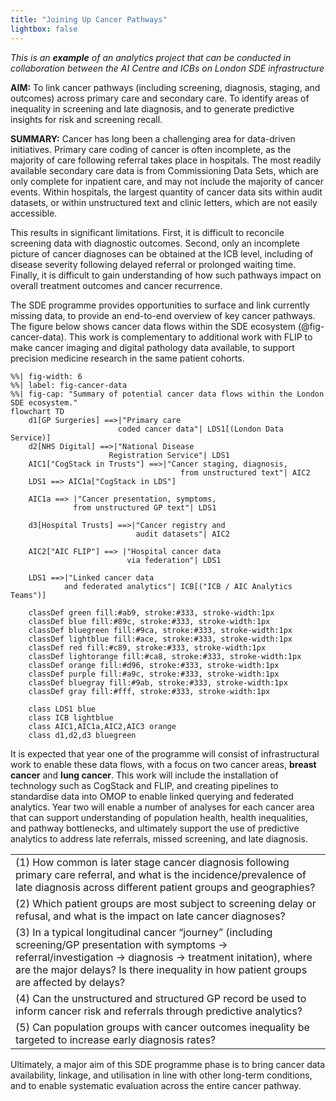 ```yaml
---
title: "Joining Up Cancer Pathways" 
lightbox: false
---
```


_This is an **example** of an analytics project that can be conducted in collaboration between the AI Centre and ICBs on London SDE infrastructure_ 

**AIM:** To link cancer pathways (including screening, diagnosis, staging, and outcomes) across primary care and secondary care. To identify areas of inequality in screening and late diagnosis, and to generate predictive insights for risk and screening recall.

**SUMMARY:** Cancer has long been a challenging area for data-driven initiatives. Primary care coding of cancer is often incomplete, as the majority of care following referral takes place in hospitals. The most readily available secondary care data is from Commissioning Data Sets, which are only complete for inpatient care, and may not include the majority of cancer events. Within hospitals, the largest quantity of cancer data sits within audit datasets, or within unstructured text and clinic letters, which are not easily accessible.

This results in significant limitations. First, it is difficult to reconcile screening data with diagnostic outcomes. Second, only an incomplete picture of cancer diagnoses can be obtained at the ICB level, including of disease severity following delayed referral or prolonged waiting time. Finally, it is difficult to gain understanding of how such pathways impact on overall treatment outcomes and cancer recurrence. 

The SDE programme provides opportunities to surface and link currently missing data, to provide an end-to-end overview of key cancer pathways. The figure below  shows cancer data flows within the SDE ecosystem (@fig-cancer-data). This work is complementary to additional work with FLIP to make cancer imaging and digital pathology data available, to support precision medicine research in the same patient cohorts.

```mermaid
%%| fig-width: 6
%%| label: fig-cancer-data
%%| fig-cap: "Summary of potential cancer data flows within the London SDE ecosystem."
flowchart TD
    d1[GP Surgeries] ==>|"Primary care
                        coded cancer data"| LDS1[(London Data Service)]
    d2[NHS Digital] ==>|"National Disease
                      Registration Service"| LDS1
    AIC1["CogStack in Trusts"] ==>|"Cancer staging, diagnosis,
                                      from unstructured text"| AIC2
    LDS1 ==> AIC1a["CogStack in LDS"]

    AIC1a ==> |"Cancer presentation, symptoms,
              from unstructured GP text"| LDS1

    d3[Hospital Trusts] ==>|"Cancer registry and 
                            audit datasets"| AIC2

    AIC2["AIC FLIP"] ==> |"Hospital cancer data
                          via federation"| LDS1
    
    LDS1 ==>|"Linked cancer data
            and federated analytics"| ICB[("ICB / AIC Analytics Teams")]

    classDef green fill:#ab9, stroke:#333, stroke-width:1px
    classDef blue fill:#89c, stroke:#333, stroke-width:1px
    classDef bluegreen fill:#9ca, stroke:#333, stroke-width:1px
    classDef lightblue fill:#ace, stroke:#333, stroke-width:1px
    classDef red fill:#c89, stroke:#333, stroke-width:1px
    classDef lightorange fill:#ca8, stroke:#333, stroke-width:1px
    classDef orange fill:#d96, stroke:#333, stroke-width:1px
    classDef purple fill:#a9c, stroke:#333, stroke-width:1px
    classDef bluegray fill:#9ab, stroke:#333, stroke-width:1px
    classDef gray fill:#fff, stroke:#333, stroke-width:1px

    class LDS1 blue
    class ICB lightblue
    class AIC1,AIC1a,AIC2,AIC3 orange
    class d1,d2,d3 bluegreen
```

It is expected that year one of the programme will consist of infrastructural work to enable these data flows, with a focus on two cancer areas, **breast cancer** and **lung cancer**. This work will include the installation of technology such as CogStack and FLIP, and creating pipelines to standardise data into OMOP to enable linked querying and federated analytics. Year two will enable a number of analyses for each cancer area that can support understanding of population health, health inequalities, and pathway bottlenecks, and ultimately support the use of predictive analytics to address late referrals, missed screening, and late diagnosis.

|                                                                                                                                   |
|---------------------------------------------------------------------------------------------------------------------------------- |
|(1) How common is later stage cancer diagnosis following primary care referral, and what is the incidence/prevalence of late diagnosis across different patient groups and geographies?|
|(2) Which patient groups are most subject to screening delay or refusal, and what is the impact on late cancer diagnoses?|
|(3) In a typical longitudinal cancer "journey" (including screening/GP presentation with symptoms -> referral/investigation -> diagnosis -> treatment initation), where are the major delays? Is there inequality in how patient groups are affected by delays? |
|(4) Can the unstructured and structured GP record be used to inform cancer risk and referrals through predictive analytics?|
|(5) Can population groups with cancer outcomes inequality be targeted to increase early diagnosis rates? |

Ultimately, a major aim of this SDE programme phase is to bring cancer data availability, linkage, and utilisation in line with other long-term conditions, and to enable systematic evaluation across the entire cancer pathway.
